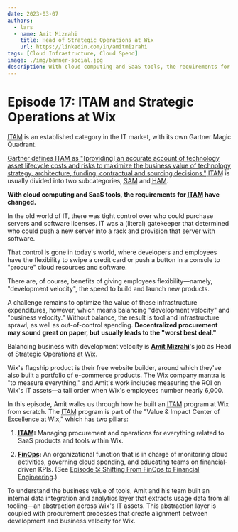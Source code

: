 ```yaml
---
date: 2023-03-07
authors:
  - lars
  - name: Amit Mizrahi
    title: Head of Strategic Operations at Wix
    url: https://linkedin.com/in/amitmizrahi
tags: [Cloud Infrastructure, Cloud Spend]
image: ./img/banner-social.jpg
description: With cloud computing and SaaS tools, the requirements for ITAM have changed. Optimizing the value of infrastructure expenditures means balancing "development velocity" and "business velocity." Without balance, the result is tool and infrastructure sprawl, as well as out-of-control spending.
---
```


# Episode 17: ITAM and Strategic Operations at Wix

<p><abbr title="IT Asset Management">ITAM</abbr> is an established category in the IT market, with its own Gartner Magic Quadrant.</p>

[Gartner defines ITAM as "[providing] an accurate account of technology asset lifecycle costs and risks to maximize the business value of technology strategy, architecture, funding, contractual and sourcing decisions."](https://gartner.com/en/information-technology/glossary/it-asset-management-itam) <abbr title="IT Asset Management">ITAM</abbr> is usually divided into two subcategories, <abbr title="Software Asset Management">SAM</abbr> and <abbr title="Hardware Asset Management">HAM</abbr>.

**With cloud computing and SaaS tools, the requirements for <abbr title="IT Asset Management">ITAM</abbr> have changed.**

In the old world of IT, there was tight control over who could purchase servers and software licenses. IT was a (literal) gatekeeper that determined who could push a new server into a rack and provision that server with software.

That control is gone in today's world, where developers and employees have the flexibility to swipe a credit card or push a button in a console to "procure" cloud resources and software.

There are, of course, benefits of giving employees flexibility—namely, "development velocity", the speed to build and launch new products.

A challenge remains to optimize the value of these infrastructure expenditures, however, which means balancing "development velocity" and "business velocity." Without balance, the result is tool and infrastructure sprawl, as well as out-of-control spending. **Decentralized procurement may sound great on paper, but usually leads to the "worst best deal."**

Balancing business with development velocity is [**Amit Mizrahi**](https://linkedin.com/in/amitmizrahi)'s job as Head of Strategic Operations at [Wix](https://wix.com).

Wix's flagship product is their free website builder, around which they've also built a portfolio of e-commerce products. The Wix company mantra is "to measure everything," and Amit's work includes measuring the ROI on Wix's IT assets—a tall order when Wix's employees number nearly 6,000.

In this episode, Amit walks us through how he built an <abbr title="IT Asset Management">ITAM</abbr> program at Wix from scratch. The <abbr title="IT Asset Management">ITAM</abbr> program is part of the "Value & Impact Center of Excellence at Wix," which has two pillars:

1. **<abbr title="IT Asset Management">ITAM</abbr>:** Managing procurement and operations for everything related to SaaS products and tools within Wix.

2. **<abbr title="Financial Engineering">FinOps</abbr>:** An organizational function that is in charge of monitoring cloud activities, governing cloud spending, and educating teams on financial-driven KPIs. (See [Episode 5: Shifting From FinOps to Financial Engineering](../shifting-from-finops-to-financial-engineering/index.mdx).)

To understand the business value of tools, Amit and his team built an internal data integration and analytics layer that extracts usage data from all tooling—an abstraction across Wix's IT assets. This abstraction layer is coupled with procurement processes that create alignment between development and business velocity for Wix.

<YoutubeEmbed id="LSgXAk1cQ2o" title={metadata.title} date={metadata.date} description={metadata.description} />
